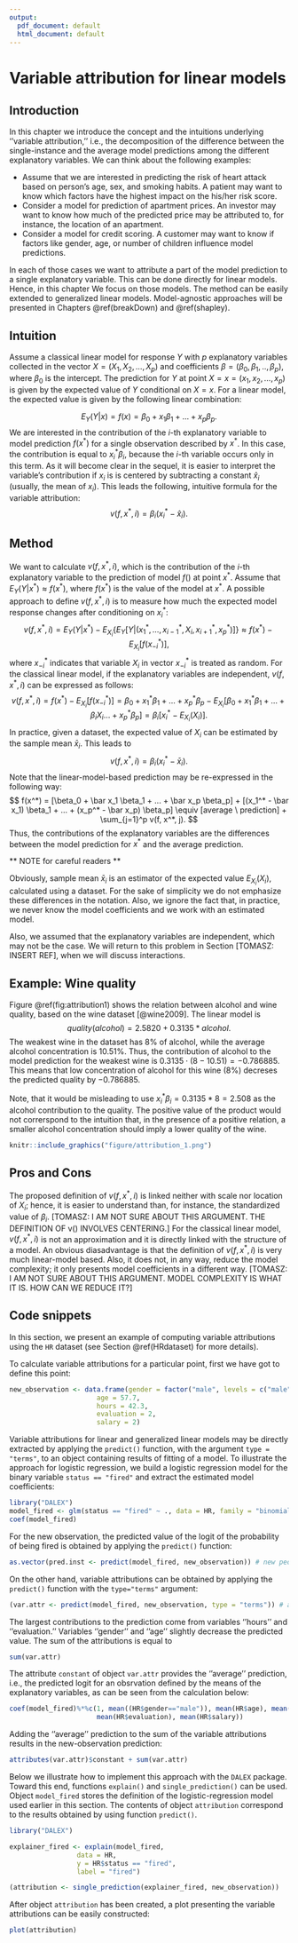 ```yaml
---
output:
  pdf_document: default
  html_document: default
---
```

# Variable attribution for linear models {#variableAttributionMethods}

## Introduction  

In this chapter we introduce the concept and the intuitions underlying ''variable attribution,'' i.e., the decomposition of the difference between the single-instance and the average model predictions among the different explanatory variables. We can think about the following examples:

* Assume that we are interested in predicting the risk of heart attack based on person's age, sex, and smoking habits. A patient may want to know which factors have the highest impact on the his/her risk score.
* Consider a model for prediction of apartment prices. An investor may want to know how much of the predicted price may be attributed to, for instance, the location of an apartment.
* Consider a model for credit scoring. A customer may want to know if factors like gender, age, or number of children influence model predictions.

In each of those cases we want to attribute a part of the model prediction to a single explanatory variable. This can be done directly for linear models. Hence, in this chapter We focus on those models. The method can be easily extended to generalized linear models. Model-agnostic approaches will be presented in Chapters \@ref(breakDown) and \@ref(shapley).

## Intuition  

Assume a classical linear model for response $Y$ with $p$ explanatory variables collected in the vector $X = (X_1, X_2, \ldots, X_p)$ and coefficients $\beta = (\beta_0, \beta_1, .., \beta_p)$, where $\beta_0$ is the intercept. The prediction for $Y$ at point $X=x=(x_1, x_2, \ldots, x_p)$ is given by the expected value of $Y$ conditional on $X=x$. For a linear model, the expected value is given by the following linear combination:  

$$
E_Y(Y | x) = f(x) = \beta_0 + x_1 \beta_1 + \ldots + x_p \beta_p.
$$
We are interested in the contribution of the $i$-th explanatory variable to model prediction $f(x^*)$ for a single observation described by $x^*$. In this case, the contribution is equal to $x^*_i\beta_i$, because the $i$-th variable occurs only in this term. As it will become clear in the sequel, it is easier to interpret the variable's contribution if $x_i$ is is centered by subtracting a constant $\hat x_i$ (usually, the mean of $x_i$). This leads the following, intuitive formula for the variable attribution:
$$
v(f, x^*, i) = \beta_i (x_i^* - \hat x_i).
$$

## Method

We want to calculate $v(f, x^*, i)$, which is the contribution of the $i$-th explanatory variable to the prediction of model $f()$ at point $x^*$. Assume that $E_Y(Y | x^*) \approx f(x^*)$, where $f(x^*)$ is the value of the model at $x^*$. A possible approach to define $v(f, x^*, i)$ is to measure how much the expected model response changes after conditioning on $x_i^*$:
$$
v(f, x^*, i) = E_Y(Y | x^*) - E_{X_i}\{E_Y[Y | (x_1^*,\ldots,x_{i-1}^*,X_i,x_{i+1}^*,x_p^*)]\}\approx f(x^*) - E_{X_i}[f(x_{-i}^*)],
$$
where $x_{-i}^*$ indicates that variable $X_i$ in vector $x_{-i}^*$ is treated as random. For the classical linear model, if the explanatory variables are independent, $v(f, x^*, i)$ can be expressed as follows:
$$
v(f, x^*, i) = f(x^*) - E_{X_i}[f(x_{-i}^*)] = \beta_0 + x_1^* \beta_1 + \ldots + x_p^* \beta_p - E_{X_i}[\beta_0 + x_1^* \beta_1 + \ldots +\beta_i X_i \ldots + x_p^* \beta_p] = \beta_i[x^*_i - E_{X_i}(X_i)].
$$
In practice, given a dataset, the expected value of $X_i$ can be estimated by the sample mean $\bar x_i$. This leads to  
$$
v(f, x^*, i) = \beta_i (x^*_i - \bar x_i).
$$
Note that the linear-model-based prediction may be re-expressed in the following way:
$$
f(x^*) = [\beta_0 + \bar x_1 \beta_1 + ... + \bar x_p \beta_p] + [(x_1^* - \bar x_1) \beta_1 + ... + (x_p^* - \bar x_p) \beta_p] \equiv [average \ prediction] + \sum_{j=1}^p v(f, x^*, j).
$$
Thus, the contributions of the explanatory variables are the differences between the model prediction for $x^*$ and  the average prediction.

** NOTE for careful readers **

Obviously, sample mean $\bar x_i$ is an estimator of the expected value $E_{X_i}(X_i)$, calculated using a dataset. For the sake of simplicity we do not emphasize these differences in the notation. Also, we ignore the fact that, in practice, we never know the model coefficients and we work with an estimated model. 

Also, we assumed that the explanatory variables are independent, which may not be the case. We will return to this problem in Section [TOMASZ: INSERT REF], when we will discuss interactions.

## Example: Wine quality

Figure \@ref(fig:attribution1) shows the relation between alcohol and wine quality, based on the wine dataset [@wine2009]. The linear model is
$$
quality(alcohol) = 2.5820 + 0.3135 * alcohol.
$$
The weakest wine in the dataset has 8\% of alcohol, while the average alcohol concentration is 10.51\%. Thus, the contribution of alcohol to the model prediction for the weakest wine is $0.3135 \cdot (8-10.51) = -0.786885$. This  means that low concentration of alcohol for this wine (8\%) decreses the predicted quality by $-0.786885$.

Note, that it would be misleading to use $x_i^*\beta_i = 0.3135*8 = 2.508$ as the alcohol contribution to the quality. The positive value of the product would not correrspond to the intuition that, in the presence of a positive relation, a smaller alcohol concentration should imply a lower quality of the wine.

```r
knitr::include_graphics("figure/attribution_1.png")
```

## Pros and Cons

The proposed definition of $v(f, x^*, i)$ is linked neither with scale nor location of $X_i$; hence, it is easier to understand than, for instance, the standardized value of $\beta_i$. [TOMASZ: I AM NOT SURE ABOUT THIS ARGUMENT. THE DEFINITION OF v() INVOLVES CENTERING.] For the classical linear model, $v(f, x^*, i)$ is not an approximation and it is directly linked with the structure of a model. An obvious diasadvantage is that the definition of $v(f, x^*, i)$ is very much linear-model based. Also, it does not, in any way, reduce the model complexity; it only presents model coefficients in a different way. [TOMASZ: I AM NOT SURE ABOUT THIS ARGUMENT. MODEL COMPLEXITY IS WHAT IT IS. HOW CAN WE REDUCE IT?]


## Code snippets

In this section, we present an example of computing variable attributions using the `HR` dataset (see Section \@ref(HRdataset) for more details). 

To calculate variable attributions for a particular point, first we have got to define this point:

```r
new_observation <- data.frame(gender = factor("male", levels = c("male", "female")),
                      age = 57.7,
                      hours = 42.3,
                      evaluation = 2,
                      salary = 2)
```

Variable attributions for linear and generalized linear models may be directly extracted by applying the `predict()` function, with the argument `type = "terms"`, to an object containing results of fitting of a model. To illustrate the approach for logistic regression, we build a logistic regression model for the binary variable `status == "fired"` and extract the estimated model coefficients:

```r
library("DALEX")
model_fired <- glm(status == "fired" ~ ., data = HR, family = "binomial")
coef(model_fired)
```
For the new observation, the predicted value of the logit of the probability of being fired is obtained by applying the `predict()` function:
```r
as.vector(pred.inst <- predict(model_fired, new_observation)) # new pediction
```
On the other hand, variable attributions can be obtained by applying the `predict()` function with the `type="terms"` argument:
```r
(var.attr <- predict(model_fired, new_observation, type = "terms")) # attributions
```
The largest contributions to the prediction come from variables ''hours'' and ''evaluation.'' Variables ''gender'' and ''age'' slightly decrease the predicted value. The sum of the attributions is equal to
```r
sum(var.attr)
```
The attribute `constant` of object `var.attr` provides the ''average'' prediction, i.e., the predicted logit for an obsrvation defined by the means of the explanatory variables, as can be seen from the calculation below:
```r
coef(model_fired)%*%c(1, mean((HR$gender=="male")), mean(HR$age), mean(HR$hours), 
                      mean(HR$evaluation), mean(HR$salary))
```
Adding the ''average'' prediction to the sum of the variable attributions results in the new-observation prediction:
```r
attributes(var.attr)$constant + sum(var.attr)
```
Below we illustrate how to implement this approach with the `DALEX` package. Toward this end, functions `explain()` and `single_prediction()` can be used. Object `model_fired` stores the definition of the logistic-regression model used earlier in this section. The contents of object `attribution` correspond to the results obtained by using function `predict()`.
```r
library("DALEX")

explainer_fired <- explain(model_fired,
                 data = HR,
                 y = HR$status == "fired",
                 label = "fired")

(attribution <- single_prediction(explainer_fired, new_observation))
```
After object `attribution` has been created, a plot presenting the variable attributions can be easily constructed:
```r
plot(attribution)
```
